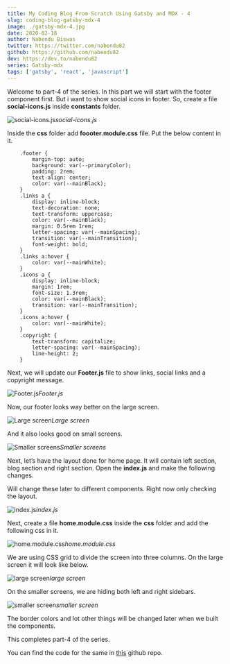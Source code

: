 ```yaml
---
title: My Coding Blog From Scratch Using Gatsby and MDX - 4
slug: coding-blog-gatsby-mdx-4
image: ./gatsby-mdx-4.jpg
date: 2020-02-18
author: Nabendu Biswas
twitter: https://twitter.com/nabendu82
github: https://github.com/nabendu82
dev: https://dev.to/nabendu82
series: Gatsby-mdx
tags: ['gatsby', 'react', 'javascript']
---
```


Welcome to part-4 of the series. In this part we will start with the footer component first. But i want to show social icons in footer. So, create a file **social-icons.js** inside **constants** folder.

![social-icons.js](https://ik.imagekit.io/thewebdev/thewebdev/4/1_y_BOuIhsj-.png)*social-icons.js*

Inside the **css** folder add **foooter.module.css** file. Put the below content in it.

<div className={styles.code__block}>

```
    .footer {
        margin-top: auto;
        background: var(--primaryColor);
        padding: 2rem;
        text-align: center;
        color: var(--mainBlack);
    }
    .links a {
        display: inline-block;
        text-decoration: none;
        text-transform: uppercase;
        color: var(--mainBlack);
        margin: 0.5rem 1rem;
        letter-spacing: var(--mainSpacing);
        transition: var(--mainTransition);
        font-weight: bold;
    }
    .links a:hover {
        color: var(--mainWhite);
    }
    .icons a {
        display: inline-block;
        margin: 1rem;
        font-size: 1.3rem;
        color: var(--mainBlack);
        transition: var(--mainTransition);
    }
    .icons a:hover {
        color: var(--mainWhite);
    }
    .copyright {
        text-transform: capitalize;
        letter-spacing: var(--mainSpacing);
        line-height: 2;
    }
```

</div>

Next, we will update our **Footer.js** file to show links, social links and a copyright message.

![Footer.js](https://ik.imagekit.io/thewebdev/thewebdev/4/2_DlyZxDBPk.png)*Footer.js*

Now, our footer looks way better on the large screen.

![Large screen](https://ik.imagekit.io/thewebdev/thewebdev/4/3_GgX9-2DqeS.png)*Large screen*

And it also looks good on small screens.

<div className={styles.image__small}>

![Smaller screens](https://ik.imagekit.io/thewebdev/thewebdev/4/4_K89d2ojIs.png)*Smaller screens*

</div>

Next, let’s have the layout done for home page. It will contain left section, blog section and right section. Open the **index.js** and make the following changes.

Will change these later to different components. Right now only checking the layout.

![index.js](https://ik.imagekit.io/thewebdev/thewebdev/4/5_1gHOMKCL0.png)*index.js*

Next, create a file **home.module.css** inside the **css** folder and add the following css in it.

![home.module.css](https://ik.imagekit.io/thewebdev/thewebdev/4/6_TBM-wW1xI.png)*home.module.css*

We are using CSS grid to divide the screen into three columns. On the large screen it will look like below.

![large screen](https://ik.imagekit.io/thewebdev/thewebdev/4/7_xcLfNvpabP.png)*large screen*

On the smaller screens, we are hiding both left and right sidebars.

<div className={styles.image__small}>

![smaller screen](https://ik.imagekit.io/thewebdev/thewebdev/4/8_hAg8_CucK.png)*smaller screen*

</div>

The border colors and lot other things will be changed later when we built the components.

This completes part-4 of the series.

You can find the code for the same in [this](https://github.com/nabendu82/thewebdev-public) github repo.
